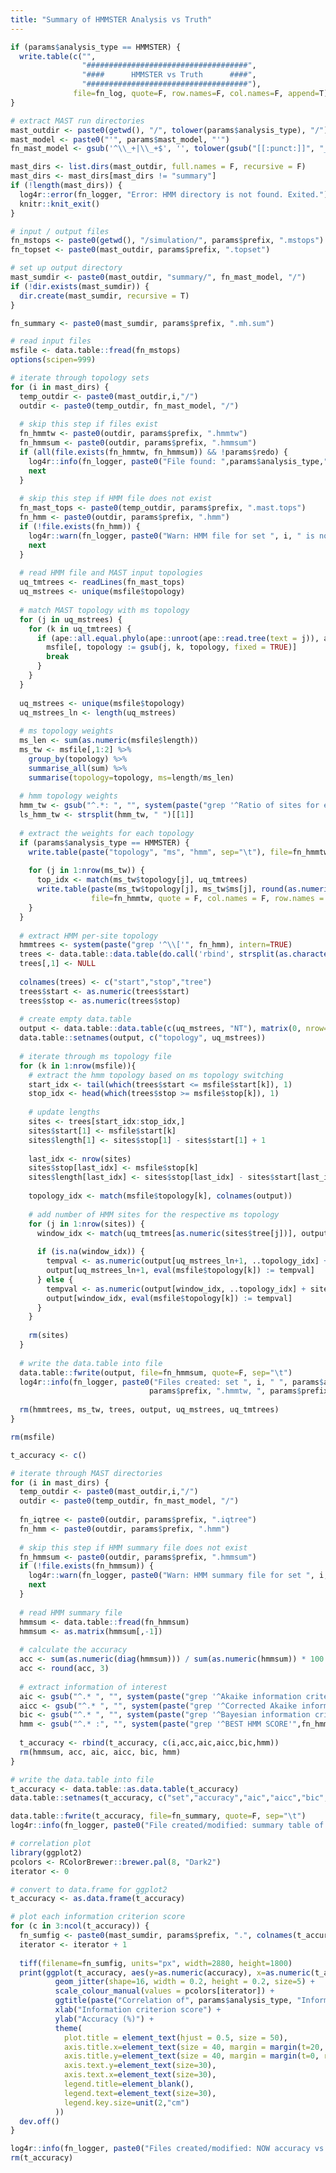 ```yaml
---
title: "Summary of HMMSTER Analysis vs Truth"
---
```


```r
if (params$analysis_type == HMMSTER) {
  write.table(c("",
                "####################################",
                "####      HMMSTER vs Truth      ####",
                "####################################"),
              file=fn_log, quote=F, row.names=F, col.names=F, append=T)
}

# extract MAST run directories
mast_outdir <- paste0(getwd(), "/", tolower(params$analysis_type), "/")
mast_model <- paste0("'", params$mast_model, "'")
fn_mast_model <- gsub('^\\_+|\\_+$', '', tolower(gsub("[[:punct:]]", "_", mast_model)))

mast_dirs <- list.dirs(mast_outdir, full.names = F, recursive = F)
mast_dirs <- mast_dirs[mast_dirs != "summary"]
if (!length(mast_dirs)) {
  log4r::error(fn_logger, "Error: HMM directory is not found. Exited.")
  knitr::knit_exit()
}

# input / output files
fn_mstops <- paste0(getwd(), "/simulation/", params$prefix, ".mstops")
fn_topset <- paste0(mast_outdir, params$prefix, ".topset")

# set up output directory
mast_sumdir <- paste0(mast_outdir, "summary/", fn_mast_model, "/")
if (!dir.exists(mast_sumdir)) {
  dir.create(mast_sumdir, recursive = T)
}

fn_summary <- paste0(mast_sumdir, params$prefix, ".mh.sum")
```

```r
# read input files
msfile <- data.table::fread(fn_mstops)
options(scipen=999)

# iterate through topology sets
for (i in mast_dirs) {
  temp_outdir <- paste0(mast_outdir,i,"/")
  outdir <- paste0(temp_outdir, fn_mast_model, "/")
 
  # skip this step if files exist
  fn_hmmtw <- paste0(outdir, params$prefix, ".hmmtw")
  fn_hmmsum <- paste0(outdir, params$prefix, ".hmmsum")
  if (all(file.exists(fn_hmmtw, fn_hmmsum)) && !params$redo) {
    log4r::info(fn_logger, paste0("File found: ",params$analysis_type," summary files for set ", i, "."))
    next
  }
  
  # skip this step if HMM file does not exist
  fn_mast_tops <- paste0(temp_outdir, params$prefix, ".mast.tops")
  fn_hmm <- paste0(outdir, params$prefix, ".hmm")
  if (!file.exists(fn_hmm)) {
    log4r::warn(fn_logger, paste0("Warn: HMM file for set ", i, " is not found. Skipped."))
    next
  }
  
  # read HMM file and MAST input topologies
  uq_tmtrees <- readLines(fn_mast_tops)
  uq_mstrees <- unique(msfile$topology)
  
  # match MAST topology with ms topology
  for (j in uq_mstrees) {
    for (k in uq_tmtrees) {
      if (ape::all.equal.phylo(ape::unroot(ape::read.tree(text = j)), ape::read.tree(text = k))) {
        msfile[, topology := gsub(j, k, topology, fixed = TRUE)]
        break
      }
    }
  }
  
  uq_mstrees <- unique(msfile$topology)
  uq_mstrees_ln <- length(uq_mstrees)
  
  # ms topology weights
  ms_len <- sum(as.numeric(msfile$length))
  ms_tw <- msfile[,1:2] %>%
    group_by(topology) %>%
    summarise_all(sum) %>%
    summarise(topology=topology, ms=length/ms_len)
  
  # hmm topology weights
  hmm_tw <- gsub("^.*: ", "", system(paste("grep '^Ratio of sites for each category'",fn_hmm), intern = T))
  ls_hmm_tw <- strsplit(hmm_tw, " ")[[1]]
  
  # extract the weights for each topology
  if (params$analysis_type == HMMSTER) {
    write.table(paste("topology", "ms", "hmm", sep="\t"), file=fn_hmmtw, quote = F, col.names = F, row.names = F)
    
    for (j in 1:nrow(ms_tw)) {
      top_idx <- match(ms_tw$topology[j], uq_tmtrees)
      write.table(paste(ms_tw$topology[j], ms_tw$ms[j], round(as.numeric(ls_hmm_tw[top_idx]), 4), sep="\t"),
                  file=fn_hmmtw, quote = F, col.names = F, row.names = F, append = T)
    }
  }
  
  # extract HMM per-site topology
  hmmtrees <- system(paste("grep '^\\['", fn_hmm), intern=TRUE)
  trees <- data.table::data.table(do.call('rbind', strsplit(as.character(hmmtrees),'\\[|,|\\]')))
  trees[,1] <- NULL
  
  colnames(trees) <- c("start","stop","tree")
  trees$start <- as.numeric(trees$start)
  trees$stop <- as.numeric(trees$stop)
  
  # create empty data.table
  output <- data.table::data.table(c(uq_mstrees, "NT"), matrix(0, nrow=uq_mstrees_ln+1, ncol=uq_mstrees_ln))
  data.table::setnames(output, c("topology", uq_mstrees))
  
  # iterate through ms topology file
  for (k in 1:nrow(msfile)){
    # extract the hmm topology based on ms topology switching
    start_idx <- tail(which(trees$start <= msfile$start[k]), 1)
    stop_idx <- head(which(trees$stop >= msfile$stop[k]), 1)
    
    # update lengths
    sites <- trees[start_idx:stop_idx,]
    sites$start[1] <- msfile$start[k]
    sites$length[1] <- sites$stop[1] - sites$start[1] + 1
    
    last_idx <- nrow(sites)
    sites$stop[last_idx] <- msfile$stop[k]
    sites$length[last_idx] <- sites$stop[last_idx] - sites$start[last_idx] + 1
    
    topology_idx <- match(msfile$topology[k], colnames(output))
    
    # add number of HMM sites for the respective ms topology
    for (j in 1:nrow(sites)) {
      window_idx <- match(uq_tmtrees[as.numeric(sites$tree[j])], output$topology)
      
      if (is.na(window_idx)) {
        tempval <- as.numeric(output[uq_mstrees_ln+1, ..topology_idx] + sites$length[j])
        output[uq_mstrees_ln+1, eval(msfile$topology[k]) := tempval]
      } else {
        tempval <- as.numeric(output[window_idx, ..topology_idx] + sites$length[j])
        output[window_idx, eval(msfile$topology[k]) := tempval]
      }
    }
    
    rm(sites)
  }
  
  # write the data.table into file
  data.table::fwrite(output, file=fn_hmmsum, quote=F, sep="\t")
  log4r::info(fn_logger, paste0("Files created: set ", i, " ", params$analysis_type, " summary files (",
                               params$prefix, ".hmmtw, ", params$prefix, ".hmmsum)."))
  
  rm(hmmtrees, ms_tw, trees, output, uq_mstrees, uq_tmtrees)
}

rm(msfile)
```

```r
t_accuracy <- c()

# iterate through MAST directories
for (i in mast_dirs) {
  temp_outdir <- paste0(mast_outdir,i,"/")
  outdir <- paste0(temp_outdir, fn_mast_model, "/")
  
  fn_iqtree <- paste0(outdir, params$prefix, ".iqtree")
  fn_hmm <- paste0(outdir, params$prefix, ".hmm")
  
  # skip this step if HMM summary file does not exist
  fn_hmmsum <- paste0(outdir, params$prefix, ".hmmsum")
  if (!file.exists(fn_hmmsum)) {
    log4r::warn(fn_logger, paste0("Warn: HMM summary file for set ", i, " is not found. Skipped."))
    next
  }
  
  # read HMM summary file
  hmmsum <- data.table::fread(fn_hmmsum)
  hmmsum <- as.matrix(hmmsum[,-1])
    
  # calculate the accuracy 
  acc <- sum(as.numeric(diag(hmmsum))) / sum(as.numeric(hmmsum)) * 100
  acc <- round(acc, 3)
  
  # extract information of interest
  aic <- gsub("^.* ", "", system(paste("grep '^Akaike information criterion'",fn_iqtree), intern = T))
  aicc <- gsub("^.* ", "", system(paste("grep '^Corrected Akaike information criterion'",fn_iqtree), intern = T))
  bic <- gsub("^.* ", "", system(paste("grep '^Bayesian information criterion'",fn_iqtree), intern = T))
  hmm <- gsub("^.* :", "", system(paste("grep '^BEST HMM SCORE'",fn_hmm), intern = T))
  
  t_accuracy <- rbind(t_accuracy, c(i,acc,aic,aicc,bic,hmm))
  rm(hmmsum, acc, aic, aicc, bic, hmm)
}

# write the data.table into file
t_accuracy <- data.table::as.data.table(t_accuracy)
data.table::setnames(t_accuracy, c("set","accuracy","aic","aicc","bic","hmm"))

data.table::fwrite(t_accuracy, file=fn_summary, quote=F, sep="\t")
log4r::info(fn_logger, paste0("File created/modified: summary table of ", params$analysis_type, " and ms (", params$prefix, ".mh.sum)."))

# correlation plot
library(ggplot2)
pcolors <- RColorBrewer::brewer.pal(8, "Dark2")
iterator <- 0

# convert to data.frame for ggplot2
t_accuracy <- as.data.frame(t_accuracy)

# plot each information criterion score
for (c in 3:ncol(t_accuracy)) {
  fn_sumfig <- paste0(mast_sumdir, params$prefix, ".", colnames(t_accuracy)[c], ".mh.tiff")
  iterator <- iterator + 1
  
  tiff(filename=fn_sumfig, units="px", width=2880, height=1800)
  print(ggplot(t_accuracy, aes(y=as.numeric(accuracy), x=as.numeric(t_accuracy[,c]), ymin=0, ymax=100)) + 
          geom_jitter(shape=16, width = 0.2, height = 0.2, size=5) +
          scale_colour_manual(values = pcolors[iterator]) +
          ggtitle(paste("Correlation of", params$analysis_type, "Information Criterion and NOW Accuracy")) + 
          xlab("Information criterion score") +
          ylab("Accuracy (%)") +
          theme(
            plot.title = element_text(hjust = 0.5, size = 50),
            axis.title.x=element_text(size = 40, margin = margin(t=20, r=0, b=0, l=0)),
            axis.title.y=element_text(size = 40, margin = margin(t=0, r=20, b=0, l=0)),
            axis.text.y=element_text(size=30),
            axis.text.x=element_text(size=30),
            legend.title=element_blank(),
            legend.text=element_text(size=30),
            legend.key.size=unit(2,"cm")
          ))
  dev.off()
}

log4r::info(fn_logger, paste0("Files created/modified: NOW accuracy vs ", params$analysis_type, " IC correlation plots."))
rm(t_accuracy)
```